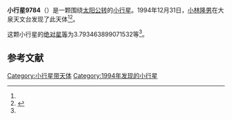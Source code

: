 {{Infobox planet
| bgcolour = #FFFFC0
| name = 9784 Yotsubashi
| symbol = 
| image = 
| caption = 
| discovery = yes
| discovery_ref = 
| discoverer = [[小林隆男|小林隆男]]
| discovery_site = [[大泉天文台|大泉天文台]] 
| discovered = 1994年12月31日
| designations = yes
| mp_name = 
| named_after = 
| alt_names = 1994 YJ1/ 1977 AX1 / 1984 QV / 1996 FB12
| mp_category = [[主带小行星|主带小行星]]
| orbit_ref = <ref name="a">[http://ssd.jpl.nasa.gov/sbdb.cgi?sstr=9784 9784 Yotsubashi] {{Wayback|url=http://ssd.jpl.nasa.gov/sbdb.cgi?sstr=9784 |date=20140928144040 }}，小行星數據庫瀏覽器（JPL Small-Body Database Browser）－[[美国国家航空航天局|美国国家航空航天局]]喷气推进实验室</ref>
| epoch = 2456400.5 (2013年4月18日更新)
| aphelion = {{convert|2.907139794217206|AU|km|3|abbr=on|lk=out}}
| perihelion = {{convert|2.58506917380453|AU|km|3|abbr=on}}
| semimajor = {{convert|2.746104484010868|AU|km|3|abbr=on}}
| eccentricity = 0.058641363
| period = 1662.164539 [[日|日]]<br />4.55[[儒略年|儒略年]]
| avg_speed = 
| inclination = 5.454495374457392
| asc_node = 35.55785481969045
| mean_anomaly = 
| arg_peri = 3.793463899071532
| satellites = 
| physical_characteristics = yes
| dimensions = 
| mass = 
| density = 
| surface_grav = 
| escape_velocity = 
| sidereal_day = 
| axial_tilt = 
| pole_ecliptic_lat = 
| pole_ecliptic_lon = 
| albedo = 
| temperatures= 
| temp_name1 = 
| mean_temp_1 = 
| max_temp_1 = 
| temp_name2 = 
| max_temp_2 = 
| spectral_type = 
| abs_magnitude = 3.793463899071532
}}

'''小行星9784'''（{{lang-en|9784 Yotsubashi}}）是一颗围绕[[太阳|太阳]][[公转|公转]]的[[小行星|小行星]]。1994年12月31日，[[小林隆男|小林隆男]]在大泉天文台发现了此天体<ref name="a" /><ref>{{cite news|title=小行星列表|url=http://cfa-www.harvard.edu/iau/lists/NumberedMPs.txt|accessdate=2013-07-08|newspaper=哈佛大学|archive-date=2008-05-17|archive-url=https://web.archive.org/web/20080517010638/http://cfa-www.harvard.edu/iau/lists/NumberedMPs.txt|dead-url=no}}</ref>。

这颗小行星的[[绝对星等|绝对星等]]为3.793463899071532等<ref name="a" />。

==参考文献==
{{reflist}}
{{Minor Planet Number|[[小行星9783|小行星9783]]|[[小行星9785|小行星9785]]}}

{{小天体}}

[[Category:小行星带天体|Category:小行星带天体]]
[[Category:1994年发现的小行星|Category:1994年发现的小行星]]

{{asteroid-stub}}